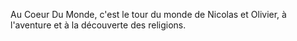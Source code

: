 Au Coeur Du Monde, c'est le tour du monde de Nicolas et Olivier, à l'aventure et à la découverte des religions.


<TripOnMap />

